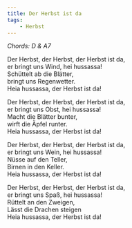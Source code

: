 ```yaml
---
title: Der Herbst ist da
tags:
	- Herbst
---
```


*Chords: D & A7*  

Der Herbst, der Herbst, der Herbst ist da,  
er bringt uns Wind, hei hussassa!  
Schüttelt ab die Blätter,  
bringt uns Regenwetter.  
Heia hussassa, der Herbst ist da!  
  
Der Herbst, der Herbst, der Herbst ist da,  
er bringt uns Obst, hei hussassa!  
Macht die Blätter bunter,  
wirft die Äpfel runter.  
Heia hussassa, der Herbst ist da!  
  
Der Herbst, der Herbst, der Herbst ist da,  
er bringt uns Wein, hei hussassa!  
Nüsse auf den Teller,  
Birnen in den Keller.  
Heia hussassa, der Herbst ist da!  
  
Der Herbst, der Herbst, der Herbst ist da,  
er bringt uns Spaß, hei hussassa!  
Rüttelt an den Zweigen,  
Lässt die Drachen steigen  
Heia hussassa, der Herbst ist da!  
